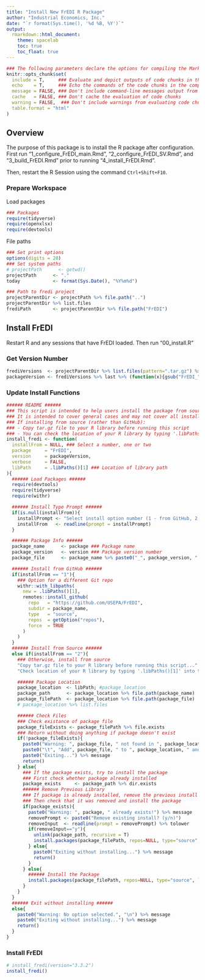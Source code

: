 ```yaml
---
title: "Install New FrEDI R Package"
author: "Industrial Economics, Inc."
date: "`r format(Sys.time(), '%d %B, %Y')`"
output:
  rmarkdown::html_document:
    theme: spacelab
    toc: true
    toc_float: true
---
```


<style>
/* Simplified version of Bootstrap's responsive table CSS */
.table-responsive {
    display: block;
    width: 100%;
    overflow-x: auto;
}

.table-responsive > table {
    width: 100%;
}
</style>


```r
### The following parameters declare the options for compiling the Markdown document.
knitr::opts_chunk$set(
  include = T,     ### Evaluate and depict outputs of code chunks in the compiled document
  echo    = T,     ### Echo the commands of the code chunks in the compiled document
  message = FALSE, ### Don't include command-line messages output from evaluating code chunks
  cache   = FALSE, ### Don't cache the evaluation of code chunks
  warning = FALSE,  ### Don't include warnings from evaluating code chunks
  table.format = "html" 
)
```

## Overview

The purpose of this package is to install the R package after configuration. First run "1_configure_FrEDI_main.Rmd", "2_configure_FrEDI_SV.Rmd", and "3_build_FrEDI.Rmd" prior to running "4_install_FrEDI.Rmd".

Then, restart the R Session using the command `Ctrl+Shift+F10`.

### Prepare Workspace


Load packages 

```r
### Packages
require(tidyverse)
require(openxlsx)
require(devtools)
```


File paths


```r
### Set print options
options(digits = 20)
### Set system paths
# projectPath      <- getwd()
projectPath      <- "."
today            <- format(Sys.Date(), "%Y%m%d")

### Path to fredi project
projectParentDir <- projectPath %>% file.path("..")
projectParentDir %>% list.files
frediPath        <- projectParentDir %>% file.path("FrEDI")
```

## Install FrEDI


Restart R and any sessions that have FrEDI loaded. Then run "00_install.R"

### Get Version Number

```r
frediVersions  <- projectParentDir %>% list.files(pattern=".tar.gz") %>% sort; frediVersions
packageVersion <- frediVersions %>% last %>% (function(x){gsub("FrEDI_", "", x)}) %>% (function(x){gsub("\\.tar\\.gz", "", x)}); packageVersion
```


### Update Install Functions



```r
###### README ######
### This script is intended to help users install the package from source or the GitHub repository.
### It is intended to cover general cases and may not cover all install requirements.
### If installing from source (rather than GitHub):
### - Copy tar.gz file to your R library before running this script
### - You can check the location of your R library by typing '.libPaths()[1]' into the command line
install_fredi <- function(
  installFrom = NULL, ### Select a number, one or two
  package     = "FrEDI",
  version     = packageVersion,
  verbose     = FALSE, 
  libPath     = .libPaths()[1] ### Location of library path
){
  ###### Load Packages ######
  require(devtools)
  require(tidyverse)
  require(withr)

  ###### Install Type Prompt ######
  if(is.null(installFrom)){
    installPrompt <- "Select install option number (1 - from GitHub, 2 - local, from source):"
    installFrom   <- readline(prompt = installPrompt)
  }

  ###### Package Info ######
  package_name      <- package ### Package name
  package_version   <- version ### Package version number
  package_file      <- package_name %>% paste0("_", package_version, ".", "tar.gz")

  ###### Install from GitHub ######
  if(installFrom == "1"){
    ### Option for a different Git repo
    withr::with_libpaths(
      new = .libPaths()[1],
      remotes::install_github(
        repo   = "https://github.com/USEPA/FrEDI",
        subdir = package_name,
        type   = "source",
        repos  = getOption("repos"),
        force  = TRUE
      )
    )
  }
  ###### Install from Source ######
  else if(installFrom == "2"){
    ### Otherwise, install from source
    "Copy tar.gz file to your R library before running this script..." %>% message
    "Check location of your R library by typing '.libPaths()[1]' into the command line..." %>% message

    ###### Package Location
    package_location  <- libPath; #package_location
    package_path      <- package_location %>% file.path(package_name)
    package_filePath  <- package_location %>% file.path(package_file)
    # package_location %>% list.files

    ###### Check Files
    ### Check existance of package file
    package_fileExists <- package_filePath %>% file.exists
    ### Return without doing anything if package doesn't exist
    if(!package_fileExists){
      paste0("Warning: ", package_file, " not found in ", package_location, "...") %>% message
      paste0("\t", "Add", package_file, " to ", package_location, " and then rerun this script.", "\n") %>% message
      paste0("Exiting...") %>% message
      return()
    } else{
      ### If the package exists, try to install the package
      ### First check whether package already installed
      package_exists     <- package_path %>% dir.exists
      ###### Remove Previous Library
      ### If package is already installed, remove the previous install
      ### Then check that it was removed and install the package
      if(package_exists){
        paste0("Warning: ", package, " already exists!") %>% message
        removePrompt <- paste0("Remove existing install? (y/n)")
        removeInput  <- readline(prompt = removePrompt) %>% tolower
        if(removeInput=="y"){
          unlink(package_path, recursive = T)
          install.packages(package_filePath, repos=NULL, type="source", lib=package_location)
        } else{
          paste0("Exiting without installing...") %>% message
          return()
        }
      } else{
        ###### Install the Package
        install.packages(package_filePath, repos=NULL, type="source", lib=package_location, verbose=verbose)
      }
    }
  }
  ###### Exit without installing ######
  else{
    paste0("Warning: No option selected.", "\n") %>% message
    paste0("Exiting without installing...") %>% message
    return()
  }
}
```




### Install FrEDI

```r
# install_fredi(version="3.3.2")
install_fredi()
```




